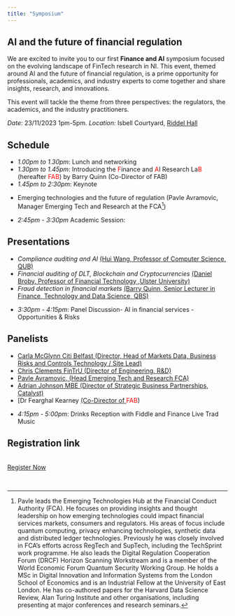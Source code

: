 ```yaml
---
title: "Symposium"
---
```


## AI and the future of financial regulation

We are excited to invite you to our first **Finance and AI** symposium focused on the evolving landscape of FinTech research in NI. This event, themed around AI and the future of financial regulation, is a prime opportunity for professionals, academics, and industry experts to come together and share insights, research, and innovations.

This event will tackle the theme from three perspectives: the regulators, the academics, and the industry practitioners.

::: content-box-gray
*Date:* 23/11/2023 1pm-5pm. *Location:* Isbell Courtyard, [Riddel Hall](https://maps.app.goo.gl/h8fhkugWWXXAVHSy5)
:::

## Schedule

-   *1.00pm to 1.30pm*: Lunch and networking
-   *1.30pm to 1.45pm*: Introducing the <a style="color:red;">F</a>inance and <a style="color:red;">A</a>I Research La<a style="color:red;">B</a> (hereafter <a style="color:red;">FAB</a>) by Barry Quinn (Co-Director of FAB)
-   *1.45pm to 2:30pm*: Keynote

::: content-box-red
-   Emerging technologies and the future of regulation (Pavle Avramovic, Manager Emerging Tech and Research at the FCA[^1])
:::

[^1]: Pavle leads the Emerging Technologies Hub at the Financial Conduct Authority (FCA). He focuses on providing insights and thought leadership on how emerging technologies could impact financial services markets, consumers and regulators. His areas of focus include quantum computing, privacy enhancing technologies, synthetic data and distributed ledger technologies. Previously he was closely involved in FCA's efforts across RegTech and SupTech, including the TechSprint work programme. He also leads the Digital Regulation Cooperation Forum (DRCF) Horizon Scanning Workstream and is a member of the World Economic Forum Quantum Security Working Group. He holds a MSc in Digital Innovation and Information Systems from the London School of Economics and is an Industrial Fellow at the University of East London. He has co-authored papers for the Harvard Data Science Review, Alan Turing Institute and other organisations, including presenting at major conferences and research seminars.

-   *2:45pm - 3:30pm* Academic Session:

::: content-box-red
## Presentations

-   *Compliance auditing and AI* [(Hui Wang, Professor of Computer Science, QUB)](https://pure.qub.ac.uk/en/persons/h-wang)
-   *Financial auditing of DLT, Blockchain and Cryptocurrencies* [(Daniel Broby, Professor of Financial Technology ,Ulster University)](https://pure.ulster.ac.uk/en/persons/daniel-broby/publications/)
-   *Fraud detection in financial markets* [(Barry Quinn, Senior Lecturer in Finance, Technology and Data Science, QBS)](https://pure.qub.ac.uk/en/persons/barry-quinn)
:::

-   *3:30pm - 4:15pm*: Panel Discussion- AI in financial services -Opportunities & Risks

::: content-box-red
## Panelists

-   [Carla McGlynn Citi Belfast (Director, Head of Markets Data, Business Risks and Controls Technology / Site Lead)](https://www.linkedin.com/in/carla-mcglynn-8a479b130)
-   [Chris Clements FinTrU (Director of Engineering, R&D)](https://www.linkedin.com/in/christopher-clements)
-   [Pavle Avramovic, (Head Emerging Tech and Research FCA)](https://www.linkedin.com/in/pavleavramovic)
-   [Adrian Johnson MBE (Director of Strategic Business Partnerships, Catalyst)](https://www.linkedin.com/in/adrian-johnston-mbe-3a442618/)
-   \[Dr Fearghal Kearney [(Co-Director of <a style="color:red;">FAB</a>)](https://pure.qub.ac.uk/en/persons/fearghal-kearney)
:::

-   *4:15pm - 5:00pm*: Drinks Reception with Fiddle and Finance Live Trad Music

## Registration link

<br> <a id="Eventzilla-BuyTickets-2138613607" class="ezilla-widget-button ezilla-red ewb-large" href="javascript:void(0);" onclick="EventzillaBuyTickets('2138613607')">Register Now</a>

```{=html}
<script src='https://d2poexpdc5y9vj.cloudfront.net/embed/js/ez_widgets_v2.js' data-widget-type="eventzilla-evbutton-p" data-target-id="2138613607"></script>
```
<br>
